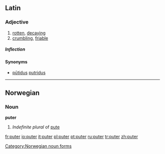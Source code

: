 ==Latin==

===Adjective===
{{la-adj-3rd-3E|puter|putris|putris|putre#Latin|putre}}

# [[rotten]], [[decaying]]
# [[crumbling]], [[friable]]

=====Inflection=====
{{la-decl-3rd-3E|puter|puter|putr}}

====Synonyms====
* {{sense|rotten}} [[putidus|pūtidus]] [[putridus]]

----

==Norwegian==

===Noun===
'''puter'''

# ''Indefinite plural'' of [[pute#Norwegian|pute]]

[[Category:Norwegian noun forms]]

[[fr:puter]]
[[io:puter]]
[[it:puter]]
[[pl:puter]]
[[pt:puter]]
[[ru:puter]]
[[tr:puter]]
[[zh:puter]]